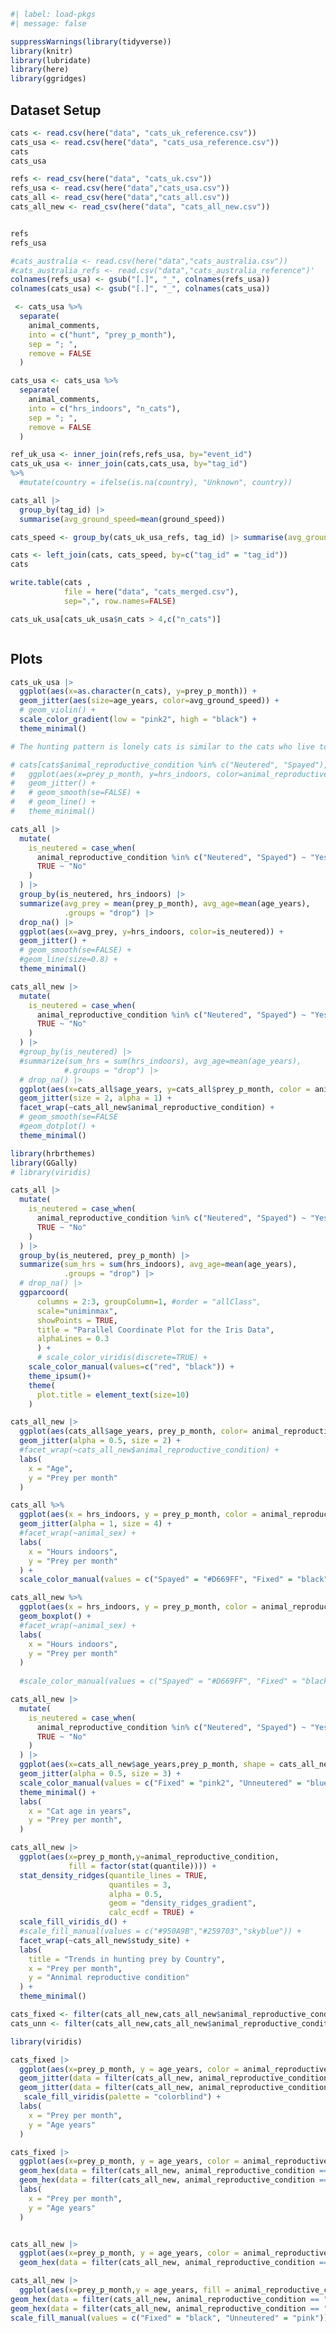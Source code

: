 ```r
#| label: load-pkgs
#| message: false

suppressWarnings(library(tidyverse))
library(knitr)
library(lubridate)
library(here)
library(ggridges)
```

## Dataset Setup

```r

cats <- read.csv(here("data", "cats_uk_reference.csv"))
cats_usa <- read.csv(here("data", "cats_usa_reference.csv"))
cats
cats_usa
```

```r
refs <- read_csv(here("data", "cats_uk.csv"))
refs_usa <- read.csv(here("data","cats_usa.csv"))
cats_all <- read_csv(here("data","cats_all.csv"))
cats_all_new <- read_csv(here("data", "cats_all_new.csv"))


refs
refs_usa
```

```r

#cats_australia <- read.csv(here("data","cats_australia.csv"))
#cats_australia_refs <- read.csv("data","cats_australia_reference")'
colnames(refs_usa) <- gsub("[.]", "_", colnames(refs_usa))
colnames(cats_usa) <- gsub("[.]", "_", colnames(cats_usa))

 <- cats_usa %>%
  separate(
    animal_comments,
    into = c("hunt", "prey_p_month"),
    sep = "; ",
    remove = FALSE
  )

cats_usa <- cats_usa %>%
  separate(
    animal_comments,
    into = c("hrs_indoors", "n_cats"),
    sep = "; ",
    remove = FALSE
  )

ref_uk_usa <- inner_join(refs,refs_usa, by="event_id")
cats_uk_usa <- inner_join(cats,cats_usa, by="tag_id")
%>% 
  #mutate(country = ifelse(is.na(country), "Unknown", country))
```

```r

cats_all |>
  group_by(tag_id) |>
  summarise(avg_ground_speed=mean(ground_speed))
```

```r

cats_speed <- group_by(cats_uk_usa_refs, tag_id) |> summarise(avg_ground_speed = mean(ground_speed.x))
```

```r

cats <- left_join(cats, cats_speed, by=c("tag_id" = "tag_id"))
cats
```

```r
write.table(cats , 
            file = here("data", "cats_merged.csv"), 
            sep=",", row.names=FALSE)
```

```r

cats_uk_usa[cats_uk_usa$n_cats > 4,c("n_cats")]
```

```r

```

## Plots

```r

cats_uk_usa |>
  ggplot(aes(x=as.character(n_cats), y=prey_p_month)) +
  geom_jitter(aes(size=age_years, color=avg_ground_speed)) +
  # geom_violin() +
  scale_color_gradient(low = "pink2", high = "black") +
  theme_minimal()

# The hunting pattern is lonely cats is similar to the cats who live together. only difference being, the cats who are lonely only became better as they aged, but the cats who live together, started hunting more as they were young, and stopped as they got older
```

```r


# cats[cats$animal_reproductive_condition %in% c("Neutered", "Spayed"),] |>
#   ggplot(aes(x=prey_p_month, y=hrs_indoors, color=animal_reproductive_condition)) +
#   geom_jitter() +
#   # geom_smooth(se=FALSE) +
#   # geom_line() +
#   theme_minimal()

cats_all |>
  mutate(
    is_neutered = case_when(
      animal_reproductive_condition %in% c("Neutered", "Spayed") ~ "Yes",
      TRUE ~ "No"
    )
  ) |>
  group_by(is_neutered, hrs_indoors) |>
  summarize(avg_prey = mean(prey_p_month), avg_age=mean(age_years), 
            .groups = "drop") |>
  drop_na() |>
  ggplot(aes(x=avg_prey, y=hrs_indoors, color=is_neutered)) +
  geom_jitter() +
  # geom_smooth(se=FALSE) +
  #geom_line(size=0.8) +
  theme_minimal()
```

```r


cats_all_new |>
  mutate(
    is_neutered = case_when(
      animal_reproductive_condition %in% c("Neutered", "Spayed") ~ "Yes",
      TRUE ~ "No"
    )
  ) |>
  #group_by(is_neutered) |>
  #summarize(sum_hrs = sum(hrs_indoors), avg_age=mean(age_years), 
            #.groups = "drop") |>
  # drop_na() |>
  ggplot(aes(x=cats_all$age_years, y=cats_all$prey_p_month, color = animal_reproductive_condition)) +
  geom_jitter(size = 2, alpha = 1) +
  facet_wrap(~cats_all_new$animal_reproductive_condition) +
  # geom_smooth(se=FALSE
  #geom_dotplot() +
  theme_minimal()
```

```r

library(hrbrthemes)
library(GGally)
# library(viridis) 

cats_all |>
  mutate(
    is_neutered = case_when(
      animal_reproductive_condition %in% c("Neutered", "Spayed") ~ "Yes",
      TRUE ~ "No"
    )
  ) |>
  group_by(is_neutered, prey_p_month) |>
  summarize(sum_hrs = sum(hrs_indoors), avg_age=mean(age_years),
            .groups = "drop") |>
  # drop_na() |>
  ggparcoord(
      columns = 2:3, groupColumn=1, #order = "allClass",
      scale="uniminmax",
      showPoints = TRUE, 
      title = "Parallel Coordinate Plot for the Iris Data",
      alphaLines = 0.3
      ) + 
      # scale_color_viridis(discrete=TRUE) +
    scale_color_manual(values=c("red", "black")) +
    theme_ipsum()+
    theme(
      plot.title = element_text(size=10)
    )
```

```r

cats_all_new |>
  ggplot(aes(cats_all$age_years, prey_p_month, color= animal_reproductive_condition)) +
  geom_jitter(alpha = 0.5, size = 2) +
  #facet_wrap(~cats_all_new$animal_reproductive_condition) +
  labs(
    x = "Age",
    y = "Prey per month"
  )
```

```r

cats_all %>%
  ggplot(aes(x = hrs_indoors, y = prey_p_month, color = animal_reproductive_condition)) +
  geom_jitter(alpha = 1, size = 4) +
  #facet_wrap(~animal_sex) +
  labs(
    x = "Hours indoors",
    y = "Prey per month"
  ) +
  scale_color_manual(values = c("Spayed" = "#D669FF", "Fixed" = "black", "Neutered" = "#58A6F0", "Not fixed" = "#4BAF0B" ))  # Adjust colors as needed
```

```r

cats_all_new %>%
  ggplot(aes(x = hrs_indoors, y = prey_p_month, color = animal_reproductive_condition)) +
  geom_boxplot() +
  #facet_wrap(~animal_sex) +
  labs(
    x = "Hours indoors",
    y = "Prey per month"
  )
  
  #scale_color_manual(values = c("Spayed" = "#D669FF", "Fixed" = "black", "Neutered" = "#58A6F0", "Not fixed" = "#4BAF0B" ))  
```

```r

cats_all_new |>
  mutate(
    is_neutered = case_when(
      animal_reproductive_condition %in% c("Neutered", "Spayed") ~ "Yes",
      TRUE ~ "No"
    )
  ) |>
  ggplot(aes(x=cats_all_new$age_years,prey_p_month, shape = cats_all_new$animal_reproductive_condition, color = animal_reproductive_condition)) +
  geom_jitter(alpha = 0.5, size = 3) +
  scale_color_manual(values = c("Fixed" = "pink2", "Unneutered" = "blue3")) +
  theme_minimal() + 
  labs(
    x = "Cat age in years",
    y = "Prey per month",
  )
```

```r

cats_all_new |>
  ggplot(aes(x=prey_p_month,y=animal_reproductive_condition, 
             fill = factor(stat(quantile)))) +
  stat_density_ridges(quantile_lines = TRUE, 
                      quantiles = 3, 
                      alpha = 0.5,
                      geom = "density_ridges_gradient", 
                      calc_ecdf = TRUE) +
  scale_fill_viridis_d() +
  #scale_fill_manual(values = c("#950A9B","#259703","skyblue")) +
  facet_wrap(~cats_all_new$study_site) +
  labs(
    title = "Trends in hunting prey by Country",
    x = "Prey per month",
    y = "Annimal reproductive condition"
  ) +
  theme_minimal()
```

```r

cats_fixed <- filter(cats_all_new,cats_all_new$animal_reproductive_condition == "Fixed")
cats_unn <- filter(cats_all_new,cats_all_new$animal_reproductive_condition == "Unneutered")

library(viridis)

cats_fixed |>
  ggplot(aes(x=prey_p_month, y = age_years, color = animal_reproductive_condition)) +
  geom_jitter(data = filter(cats_all_new, animal_reproductive_condition == "Fixed"), aes(size = 2,alpha = 0.5)) +
  geom_jitter(data = filter(cats_all_new, animal_reproductive_condition == "Unneutered"), aes(size = 2)) +
   scale_fill_viridis(palette = "colorblind") +
  labs(
    x = "Prey per month",
    y = "Age years"
  )
```

```r

cats_fixed |>
  ggplot(aes(x=prey_p_month, y = age_years, color = animal_reproductive_condition)) +
  geom_hex(data = filter(cats_all_new, animal_reproductive_condition == "Fixed"), aes(size = 2,alpha = 0.5)) +
  geom_hex(data = filter(cats_all_new, animal_reproductive_condition == "Unneutered"), aes(size = 2)) +
  labs(
    x = "Prey per month",
    y = "Age years"
  )


cats_all_new |>
  ggplot(aes(x=prey_p_month, y = age_years, color = animal_reproductive_condition)) +
  geom_hex(data = filter(cats_all_new, animal_reproductive_condition == "Fixed",bins = 20)
```

```r

cats_all_new |>
  ggplot(aes(x=prey_p_month,y = age_years, fill = animal_reproductive_condition)) +
geom_hex(data = filter(cats_all_new, animal_reproductive_condition == "Fixed"), bins = 15) +
geom_hex(data = filter(cats_all_new, animal_reproductive_condition == "Unneutered"), bins = 20) +
scale_fill_manual(values = c("Fixed" = "black", "Unneutered" = "pink"))

```

\
\
\

